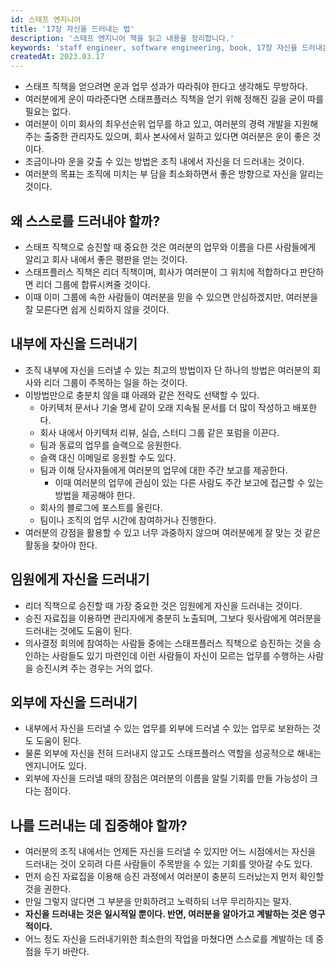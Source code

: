 ```yaml
---
id: 스태프 엔지니어
title: '17장 자신을 드러내는 법'
description: '스태프 엔지니어 책을 읽고 내용을 정리합니다.'
keywords: 'staff engineer, software engineering, book, 17장 자신을 드러내는 법'
createdAt: 2023.03.17
---
```


- 스태프 직책을 얻으려면 운과 업무 성과가 따라줘야 한다고 생각해도 무방하다.
- 여러분에게 운이 따라준다면 스태프플러스 직책을 얻기 위해 정해진 길을 굳이 따를 필요는 없다.
- 여러분이 이미 회사의 최우선순위 업무를 하고 있고, 여러분의 경력 개발을 지원해주는 출중한 관리자도 있으며, 회사 본사에서 일하고 있다면 여러분은 운이 좋은 것이다.
- 조금이나마 운을 갖출 수 있는 방법은 조직 내에서 자신을 더 드러내는 것이다.
- 여러분의 목표는 조직에 미치는 부 담을 최소화하면서 좋은 방향으로 자신을 알리는 것이다.

## 왜 스스로를 드러내야 할까?

- 스태프 직책으로 승진할 때 중요한 것은 여러분의 업무와 이름을 다른 사람들에게 알리고 회사 내에서 좋은 평판을 얻는 것이다.
- 스태프플러스 직책은 리더 직책이며, 회사가 여러분이 그 위치에 적합하다고 판단하면 리더 그룹에 합류시켜줄 것이다.
- 이때 이미 그룹에 속한 사람들이 여러분을 믿을 수 있으면 안심하겠지만, 여러분을 잘 모른다면 쉽게 신뢰하지 않을 것이다.

## 내부에 자신을 드러내기

- 조직 내부에 자신을 드러낼 수 있는 최고의 방법이자 단 하나의 방법은 여러분의 회사와 리더 그룹이 주목하는 일을 하는 것이다.
- 이방법만으로 충분치 않을 떄 아래와 같은 전략도 선택할 수 있다.
  - 아키텍처 문서나 기술 명세 같이 오래 지속될 문서를 더 많이 작성하고 배포한다.
  - 회사 내에서 아키텍처 리뷰, 실습, 스터디 그룹 같은 포럼을 이끈다.
  - 팀과 동료의 업무를 슬랙으로 응원한다.
  - 슬랙 대신 이메일로 응원할 수도 있다.
  - 팀과 이해 당사자들에게 여러분의 업무에 대한 주간 보고를 제공한다.
    - 이때 여러분의 업무에 관심이 있는 다른 사람도 주간 보고에 접근할 수 있는 방법을 제공해야 한다.
  - 회사의 블로그에 포스트를 올린다.
  - 팀이나 조직의 업무 시간에 참여하거나 진행한다.
- 여러분의 강점을 활용할 수 있고 너무 과중하지 않으며 여러분에게 잘 맞는 것 같은 활동을 찾아야 한다.

## 임원에게 자신을 드러내기

- 리더 직책으로 승진할 때 가장 중요한 것은 임원에게 자신을 드러내는 것이다.
- 승진 자료집을 이용하면 관리자에게 충분히 노출되며, 그보다 윗사람에게 여러분을 드러내는 것에도 도움이 된다.
- 의사결정 회의에 참여하는 사람들 중에는 스태프플러스 직책으로 승진하는 것을 승인하는 사람들도 있기 마련인데 이런 사람들이 자신이 모르는 업무를 수행하는 사람을 승진시켜 주는 경우는 거의 없다.

## 외부에 자신을 드러내기

- 내부에서 자신을 드러낼 수 있는 업무를 외부에 드러낼 수 있는 업무로 보완하는 것도 도움이 된다.
- 물론 외부에 자신을 전혀 드러내지 않고도 스태프플러스 역할을 성공적으로 해내는 엔지니어도 있다.
- 외부에 자신을 드러낼 때의 장점은 여러분의 이름을 알릴 기회를 만들 가능성이 크다는 점이다.

## 나를 드러내는 데 집중해야 할까?

- 여러분의 조직 내에서는 언제든 자신을 드러낼 수 있지만 어느 시점에서는 자신을 드러내는 것이 오히려 다른 사람들이 주목받을 수 있는 기회를 앗아갈 수도 있다.
- 먼저 승진 자료집을 이용해 승진 과정에서 여러분이 충분히 드러났는지 먼저 확인할 것을 권한다.
- 만일 그렇지 않다면 그 부분을 만회하려고 노력하되 너무 무리하지는 말자.
- **자신을 드러내는 것은 일시적일 뿐이다. 반면, 여러분을 알아가고 계발하는 것은 영구적이다.**
- 어느 정도 자신을 드러내기위한 최소한의 작업을 마쳤다면 스스로를 계발하는 데 중점을 두기 바란다.

